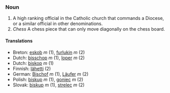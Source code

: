 ===Noun===
#A high ranking official in the Catholic church that commands a Diocese, or a similar official in other denominations.
#''Chess'' A chess piece that can only move diagonally on the chess board.

==== Translations ====
*Breton: [[eskob]] ''m'' (1), [[furlukin]] ''m'' (2)
*Dutch: [[bisschop]] ''m'' (1), [[loper]] ''m'' (2)
*Dutch: [[biskop]] ''m'' (1)
*Finnish: [[lähetti]] (2)
*German: [[Bischof]] ''m'' (1), [[Läufer]] ''m'' (2)
*Polish: [[biskup]] ''m'' (1), [[goniec]] ''m'' (2)
*Slovak: [[biskup]] ''m'' (1), [[strelec]] ''m'' (2)